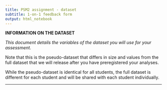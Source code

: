 ```yaml
---
title: PSM2 assignment - dataset
subtitle: 1-on-1 feedback form
output: html_notebook
---
```


**INFORMATION ON THE DATASET**

_This document details the variables of the dataset you will use for your assessment._


Note that this is the pseudo-dataset that differs in size and values from the full dataset that we will release after you have preregistered your analyses.

While the pseudo-dataset is identical for all students, the full dataset is different for each student and will be shared with each student individually.




---